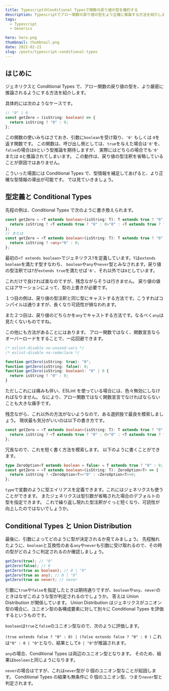 ```yaml
---
title: TypescriptのConditional Typesで関数の戻り値の型を確約する
description: Typescriptでアロー関数の戻り値の型をより正確に推論する方法を紹介します。ジェネリクスやConditional Types、Union Distributionについて解説します。
tags:
  - Typescript
  - Generics

hero: hero.png
thumbnail: thumbnail.png
date: 2021-02-21
slug: /posts/typescript-conditional-types
---
```


## はじめに

ジェネリクスと Conditional Types で、アロー関数の戻り値の型を、より厳密に推論されるようにする方法を紹介します。

具体的には次のようなケースです。

```ts
// "0" | 0
const getZero = (isString: boolean) => {
  return isString ? "0" : 0;
};
```

この関数の使いみちはさておき、引数に`boolean`を受け取り、`'0'` もしくは `0`を返す関数です。
この関数は、呼び出し側としては、`true`を与えた場合は`'0'`を、`false`の場合は`0`という型推論を期待しますが、
実際にはどちらの場合でも`'0'` または `0`と推論されてしまいます。
この動作は、戻り値の型注釈を省略していることが原因ではありません。

こういった場面には Conditional Types で、型情報を補足してあげると、より正確な型情報の導出が可能です。
では見ていきましょう。

## 型定義と Conditional Types

先程の例は、Conditional Types で次のように書き換えられます。

```ts
const getZero = <T extends boolean>(isString: T): T extends true ? "0" : 0 => {
  return isString ? <T extends true ? "0" : 0>"0" : <T extends true ? "0" : 0>0;
};
// または
const getZero = <T extends boolean>(isString: T): T extends true ? "0" : 0 => {
  return isString ? <any>"0" : 0;
};
```

最初の`<T extends boolean>`でジェネリクス`T`を定義しています。`T`は`extends boolean`を満たす型すなわち、
`boolean`や`any`や`never`型とみなされます。戻り値の型注釈では`T`が`extends true`を満たせば`'0'`、それ以外では`0`としています。

これだけで良ければ楽なのですが、残念ながらそうは行きません。
戻り値の値にはアサーションによって、型の上書きが必要です。

１つ目の例は、戻り値の型注釈と同じ型にキャストする方法です。こうすればコンパイルは通りますが、長くなり可読性が損なわれます。

また２つ目は、戻り値のどちらかを`any`でキャストする方法です。なるべく`any`は見たくないものですね。

この他にも方法があることにはあります。
アロー関数ではなく、関数宣言ならオーバーロードをすることで、一応回避できます。

```ts
/* eslint-disable no-unused-vars */
/* eslint-disable no-redeclare */

function getZero(isString: true): "0";
function getZero(isString: false): 0;
function getZero(isString: boolean): "0" | 0 {
  return isString ? "0" : 0;
}
```

ただしこれには痛みも伴い、ESLint を使っている場合には、色々無効にしなければなりません。
なにより、アロー関数ではなく関数宣言でなければならないことも大きな痛手です。

残念ながら、これ以外の方法がないようなので、ある選択肢で最良を模索しましょう。
現状最も気分がいいのは以下の書き方です。

```ts
const getZero = <T extends boolean>(isString: T): T extends true ? "0" : 0 => {
  return isString ? <T extends true ? "0" : 0>"0" : <T extends true ? "0" : 0>0;
};
```

冗長なので、これを短く書く方法を模索します。
以下のように書くことができます。

```ts
type ZeroOption<T extends boolean = false> = T extends true ? "0" : 0;
const getZero = <T extends boolean>(isString: T): ZeroOption<T> => {
  return isString ? <ZeroOption<T>>"0" : <ZeroOption<T>>0;
};
```

`type`で変数のように型エイリアスを定義できます。これにはジェネリクスも使うことができます。
またジェネリクスは型引数が省略された場合のデフォルトの型を指定できます。
これで繰り返し現れた型注釈がぐっと短くなり、可読性が向上したのではないでしょうか。

## Conditional Types と Union Distribution

最後に、引数によってどのように型が決定されるか見てみましょう。
先程触れたように、`boolean`と互換性のある`any`や`never`も引数に受け取れるので、その時の型がどのように判定されるのか確認しましょう。

```ts
getZero(true); // "0"
getZero(false); // 0
getZero(true as boolean); // 0 | "0"
getZero(true as any); // 0 | "0"
getZero(true as never); // never
```

引数に`true`や`false`を指定したときは期待通りですが、`boolean`や`any`、`never`のときはなぜこのような型が判定されるのでしょうか。
答えは Union Distribution が関係しています。
Union Distribution はジェネリクスがユニオン型の場合に、ユニオン型の各構成要素に対して別々に Conditional Types を評価するというものです。

`boolean`は`true`と`false`のユニオン型なので、次のように評価します。

`(true extends false ? "0" : 0) | (false extends false ? "0" : 0 )`
これは`"0" : 0 | "0"`となり、結果として`0 | "0"`が推論されます。

`any`の場合、Conditional Types は両辺のユニオン型となります。 そのため、結果は`boolean`と同じようになります。

`never`の場合はですが、これは`never`型が 0 個のユニオン型なことが起因します。
Conditional Types の結果も無条件に 0 個のユニオン型、つまり`never`型と判定されます。
